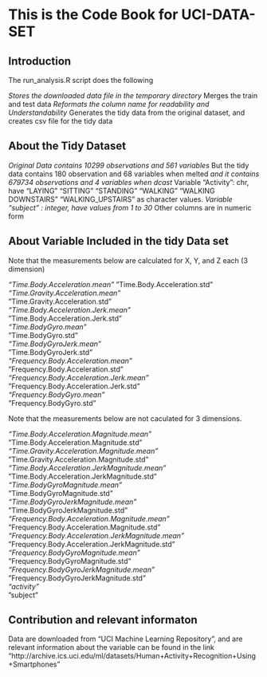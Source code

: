 # This is the Code Book for UCI-DATA-SET

## Introduction
The run_analysis.R script does the following

*Stores the downloaded data file in the temporary directory
*Merges the train and test data
*Reformats the column name for readability and Understandability
*Generates the tidy data from the original dataset, and creates csv file for the tidy data

## About the Tidy Dataset

*Original Data contains 10299 observations and 561 variables
*But the tidy data contains 180 observation and 68 variables when melted
*and it contains 679734 observations and 4 variables when dcast
*Variable "Activity": chr, have "LAYING" "SITTING" "STANDING" "WALKING" "WALKING DOWNSTAIRS" "WALKING_UPSTAIRS" as character values.
*Variable "subject" : integer, have values from 1 to 30
*Other columns are in numeric form

## About Variable Included in the tidy Data set

Note that the measurements below are calculated for X, Y, and Z  each (3 dimension)

*"Time.Body.Acceleration.mean"
*"Time.Body.Acceleration.std" 
*"Time.Gravity.Acceleration.mean"               
*"Time.Gravity.Acceleration.std"               
*"Time.Body.Acceleration.Jerk.mean"            
*"Time.Body.Acceleration.Jerk.std"  
*"Time.BodyGyro.mean"                          
*"Time.BodyGyro.std"                           
*"Time.BodyGyroJerk.mean"                      
*"Time.BodyGyroJerk.std"                       
*"Frequency.Body.Acceleration.mean"            
*"Frequency.Body.Acceleration.std"             
*"Frequency.Body.Acceleration.Jerk.mean"       
*"Frequency.Body.Acceleration.Jerk.std"        
*"Frequency.BodyGyro.mean"                     
*"Frequency.BodyGyro.std"      

Note that the measurements below are not caculated for 3 dimensions.

*"Time.Body.Acceleration.Magnitude.mean"         
*"Time.Body.Acceleration.Magnitude.std"          
*"Time.Gravity.Acceleration.Magnitude.mean"      
*"Time.Gravity.Acceleration.Magnitude.std"       
*"Time.Body.Acceleration.JerkMagnitude.mean"     
*"Time.Body.Acceleration.JerkMagnitude.std"      
*"Time.BodyGyroMagnitude.mean"                   
*"Time.BodyGyroMagnitude.std"                    
*"Time.BodyGyroJerkMagnitude.mean"               
*"Time.BodyGyroJerkMagnitude.std"                
*"Frequency.Body.Acceleration.Magnitude.mean"    
*"Frequency.Body.Acceleration.Magnitude.std"     
*"Frequency.Body.Acceleration.JerkMagnitude.mean"
*"Frequency.Body.Acceleration.JerkMagnitude.std" 
*"Frequency.BodyGyroMagnitude.mean"              
*"Frequency.BodyGyroMagnitude.std"               
*"Frequency.BodyGyroJerkMagnitude.mean"          
*"Frequency.BodyGyroJerkMagnitude.std"           
*"activity"                                      
*"subject"

## Contribution and relevant informaton

Data are downloaded from "UCI Machine Learning Repository", and are relevant information about the variable can be found in the link "http://archive.ics.uci.edu/ml/datasets/Human+Activity+Recognition+Using+Smartphones"
